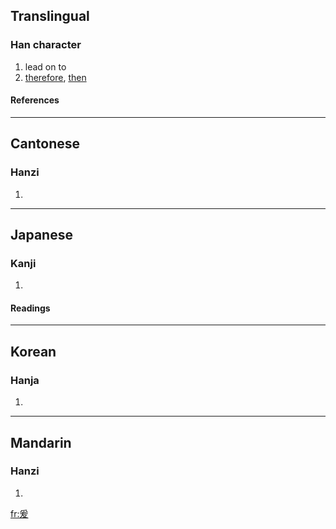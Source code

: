 ==Translingual==
===Han character===
{{Han char|rn=87|rad=爪|as=05|sn=9|four=2044<sub>7</sub>|canj=月一大水 (BMKE)}}
# lead on to
# [[therefore]], [[then]]
====References====
{{Han ref|kx=0689.050|dkj=19672|dj=1102.080|hdz=32032.010|uh=7230|ud=29232|bh=ACB8|bd=44216}}

----
==Cantonese==
===Hanzi===
{{yue-hanzi|jyut=|y=wun4, yun4}}
# {{defn|Cantonese}}

----
==Japanese==
===Kanji===
{{ja-kanji|grade=|rs=爪05}}
# {{defn|Japanese}} 
====Readings====
{{ja-readings|on=[[えん]] (en)|kun=[[ここに]] (kokoni)}}

----
==Korean==
===Hanja===
{{ko-hanja|hangeul=원|eumhun=|rv=won|mr=wŏn|y=wen}}
# {{defn|Korean}}

----
==Mandarin==
===Hanzi===
{{cmn-hanzi|pin=[[yuán]] (yuan2)|wg=yüan<sup>2</sup>}}
# {{defn|Mandarin}}

[[fr:爰]]